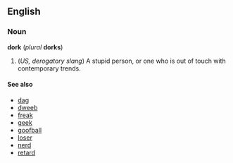 ==English==
===Noun===
'''dork''' (''plural'' '''dorks''')

#(''US, derogatory slang'') A stupid person, or one who is out of touch with contemporary trends.

====See also====<!-- some may be synonyms -->
*[[dag]]
*[[dweeb]]
*[[freak]]
*[[geek]]
*[[goofball]]
*[[loser]]
*[[nerd]]
*[[retard]]